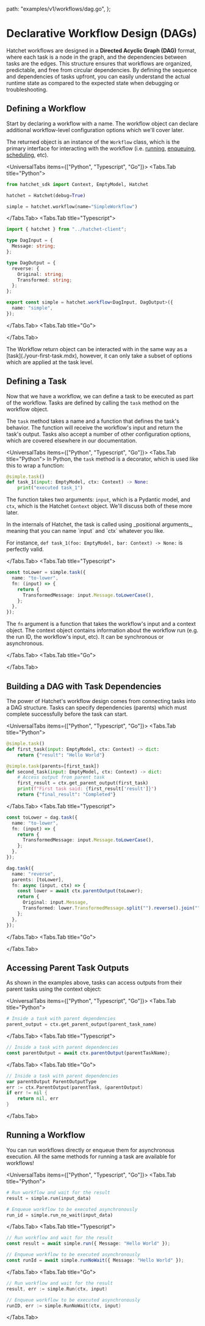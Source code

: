 
  path: "examples/v1/workflows/dag.go",
};


# Declarative Workflow Design (DAGs)

Hatchet workflows are designed in a **Directed Acyclic Graph (DAG)** format, where each task is a node in the graph, and the dependencies between tasks are the edges. This structure ensures that workflows are organized, predictable, and free from circular dependencies. By defining the sequence and dependencies of tasks upfront, you can easily understand the actual runtime state as compared to the expected state when debugging or troubleshooting.

## Defining a Workflow

Start by declaring a workflow with a name. The workflow object can declare additional workflow-level configuration options which we'll cover later.

The returned object is an instance of the `Workflow` class, which is the primary interface for interacting with the workflow (i.e. [running](./run-with-results.mdx), [enqueuing](./enqueue-runs.mdx), [scheduling](./scheduled-runs.mdx), etc).

<UniversalTabs items={["Python", "Typescript", "Go"]}>
  <Tabs.Tab title="Python">

```python
from hatchet_sdk import Context, EmptyModel, Hatchet

hatchet = Hatchet(debug=True)

simple = hatchet.workflow(name="SimpleWorkflow")
```

</Tabs.Tab>
<Tabs.Tab title="Typescript">

```typescript
import { hatchet } from "../hatchet-client";

type DagInput = {
  Message: string;
};

type DagOutput = {
  reverse: {
    Original: string;
    Transformed: string;
  };
};

export const simple = hatchet.workflow<DagInput, DagOutput>({
  name: "simple",
});
```


</Tabs.Tab>
<Tabs.Tab title="Go">

<GithubSnippet src={DagGo} target="Declaring a Workflow" />

</Tabs.Tab>
</UniversalTabs>

<Callout variant="info">
  The Workflow return object can be interacted with in the same way as a [task](./your-first-task.mdx), 
  however, it can only take a subset of options which are applied at the task level.
</Callout>

## Defining a Task

Now that we have a workflow, we can define a task to be executed as part of the workflow. Tasks are defined by calling the `task` method on the workflow object.

The `task` method takes a name and a function that defines the task's behavior. The function will receive the workflow's input and return the task's output. Tasks also accept a number of other configuration options, which are covered elsewhere in our documentation.

<UniversalTabs items={["Python", "Typescript", "Go"]}>
<Tabs.Tab title="Python">
  In Python, the `task` method is a decorator, which is used like this to wrap a function:

```python
@simple.task()
def task_1(input: EmptyModel, ctx: Context) -> None:
    print("executed task_1")
```

The function takes two arguments: `input`, which is a Pydantic model, and `ctx`, which is the Hatchet `Context` object. We'll discuss both of these more later.

<Callout type="info">
In the internals of Hatchet, the task is called using _positional arguments_, meaning that you can name `input` and `ctx` whatever you like.

For instance, `def task_1(foo: EmptyModel, bar: Context) -> None:` is perfectly valid.

</Callout>

</Tabs.Tab>
<Tabs.Tab title="Typescript">

```typescript
const toLower = simple.task({
  name: "to-lower",
  fn: (input) => {
    return {
      TransformedMessage: input.Message.toLowerCase(),
    };
  },
});
```

The `fn` argument is a function that takes the workflow's input and a
context object. The context object contains information about the workflow
run (e.g. the run ID, the workflow's input, etc). It can be synchronous or
asynchronous.

</Tabs.Tab>
<Tabs.Tab title="Go">

<GithubSnippet src={DagGo} target="Defining a Task" />

</Tabs.Tab>
</UniversalTabs>

## Building a DAG with Task Dependencies

The power of Hatchet's workflow design comes from connecting tasks into a DAG structure. Tasks can specify dependencies (parents) which must complete successfully before the task can start.

<UniversalTabs items={["Python", "Typescript", "Go"]}>
<Tabs.Tab title="Python">

```python
@simple.task()
def first_task(input: EmptyModel, ctx: Context) -> dict:
    return {"result": "Hello World"}

@simple.task(parents=[first_task])
def second_task(input: EmptyModel, ctx: Context) -> dict:
    # Access output from parent task
    first_result = ctx.get_parent_output(first_task)
    print(f"First task said: {first_result['result']}")
    return {"final_result": "Completed"}
```

</Tabs.Tab>
<Tabs.Tab title="Typescript">

```typescript
const toLower = dag.task({
  name: "to-lower",
  fn: (input) => {
    return {
      TransformedMessage: input.Message.toLowerCase(),
    };
  },
});

dag.task({
  name: "reverse",
  parents: [toLower],
  fn: async (input, ctx) => {
    const lower = await ctx.parentOutput(toLower);
    return {
      Original: input.Message,
      Transformed: lower.TransformedMessage.split("").reverse().join(""),
    };
  },
});
```

</Tabs.Tab>
<Tabs.Tab title="Go">

<GithubSnippet src={DagGo} target="Adding a Task with a parent" />

</Tabs.Tab>
</UniversalTabs>

## Accessing Parent Task Outputs

As shown in the examples above, tasks can access outputs from their parent tasks using the context object:

<UniversalTabs items={["Python", "Typescript", "Go"]}>
<Tabs.Tab title="Python">
```python
# Inside a task with parent dependencies
parent_output = ctx.get_parent_output(parent_task_name)
```
</Tabs.Tab>
<Tabs.Tab title="Typescript">
```typescript
// Inside a task with parent dependencies
const parentOutput = await ctx.parentOutput(parentTaskName);
```
</Tabs.Tab>
<Tabs.Tab title="Go">
```go
// Inside a task with parent dependencies
var parentOutput ParentOutputType
err := ctx.ParentOutput(parentTask, &parentOutput)
if err != nil {
    return nil, err
}
```
</Tabs.Tab>
</UniversalTabs>

## Running a Workflow

You can run workflows directly or enqueue them for asynchronous execution. All the same methods for running a task are available for workflows!

<UniversalTabs items={["Python", "Typescript", "Go"]}>
<Tabs.Tab title="Python">

```python
# Run workflow and wait for the result
result = simple.run(input_data)

# Enqueue workflow to be executed asynchronously
run_id = simple.run_no_wait(input_data)
```

</Tabs.Tab>
<Tabs.Tab title="Typescript">

```typescript
// Run workflow and wait for the result
const result = await simple.run({ Message: "Hello World" });

// Enqueue workflow to be executed asynchronously
const runId = await simple.runNoWait({ Message: "Hello World" });
```

</Tabs.Tab>
<Tabs.Tab title="Go">

```go
// Run workflow and wait for the result
result, err := simple.Run(ctx, input)

// Enqueue workflow to be executed asynchronously
runID, err := simple.RunNoWait(ctx, input)
```

</Tabs.Tab>
</UniversalTabs>

